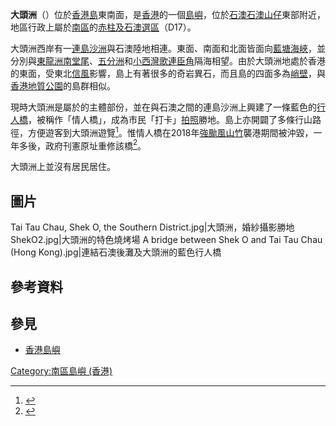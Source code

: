 {{Infobox Islands
|name = 大頭洲
|image name = Shek O, Tai Tau Chau (Hong Kong).jpg
|image caption = 藍色的行人橋連結石澳後灘及大頭洲
|location = [[香港|香港]]東南部
|area = {{Convert|0.054|sqkm|acre|0|link=on}}
|highest mount = 
|elevation=
|Country heading = 地域
|country = {{HKG}}
|country admin divisions title = 分區
|country admin divisions = [[南區_(香港)|南區]]
|population = 無
}}
'''大頭洲'''（{{lang-en|Tai Tau Chau}}）位於[[香港島|香港島]]東南面，是[[香港|香港]]的一個[[島嶼|島嶼]]，位於[[石澳|石澳]][[石澳山仔|石澳山仔]]東部附近，地區行政上屬於[[南區_(香港)|南區]]的[[赤柱及石澳|赤柱及石澳]][[選區|選區]]（D17）。

大頭洲西岸有一[[連島沙洲|連島沙洲]]與石澳陸地相連。東面、南面和北面皆面向[[藍塘海峽|藍塘海峽]]，並分別與[[東龍洲|東龍洲]][[南堂尾|南堂尾]]、[[五分洲|五分洲]]和[[小西灣|小西灣]][[歌連臣角|歌連臣角]]隔海相望。由於大頭洲地處於香港的東面，受東北[[信風|信風]]影響，島上有著很多的奇岩異石，而且島的四面多為[[峭壁|峭壁]]，與[[香港地質公園|香港地質公園]]的島群相似。

現時大頭洲是屬於{{Link-yue|石澳海角郊遊區}}的主體部份，並在與石澳之間的連島沙洲上興建了一條藍色的[[行人天橋|行人橋]]，被稱作「情人橋」，成為市民「打卡」[[拍照|拍照]]勝地。島上亦開闢了多條行山路徑，方便遊客到大頭洲遊覽<ref>{{Cite web |url=http://www.wildconqueror.com/web/outdoor813/TaiTau.htm |title=越野雄心--大頭洲 |access-date=2011-12-07 |archive-date=2019-09-09 |archive-url=https://web.archive.org/web/20190909075249/http://www.wildconqueror.com/web/outdoor813/TaiTau.htm |dead-url=no }}</ref>。惟情人橋在2018年[[強颱風山竹_(2018年)|強颱風山竹]]襲港期間被沖毀，一年多後，政府刊憲原址重修該橋<ref>{{cite news|url=https://www.hk01.com/%E7%A4%BE%E6%9C%83%E6%96%B0%E8%81%9E/447324/%E7%9F%B3%E6%BE%B3%E6%83%85%E4%BA%BA%E6%A9%8B%E9%81%AD%E5%B1%B1%E7%AB%B9%E6%91%A7%E6%AF%80-%E6%B8%AF%E5%BA%9C%E7%B5%82%E5%88%8A%E6%86%B2%E4%BF%AE%E7%90%86-%E6%98%8E%E5%B9%B4%E6%9C%89%E6%A9%9F%E6%9C%83-%E9%87%8D%E5%85%89|title=石澳情人橋遭山竹摧毀　港府終刊憲修理　明年有機會「重光」|date=2020-03-13|work=香港01|accessdate=2020-03-13|author=梁煥敏|archive-date=2020-06-04|archive-url=https://web.archive.org/web/20200604084617/https://www.hk01.com/%E7%A4%BE%E6%9C%83%E6%96%B0%E8%81%9E/447324/%E7%9F%B3%E6%BE%B3%E6%83%85%E4%BA%BA%E6%A9%8B%E9%81%AD%E5%B1%B1%E7%AB%B9%E6%91%A7%E6%AF%80-%E6%B8%AF%E5%BA%9C%E7%B5%82%E5%88%8A%E6%86%B2%E4%BF%AE%E7%90%86-%E6%98%8E%E5%B9%B4%E6%9C%89%E6%A9%9F%E6%9C%83-%E9%87%8D%E5%85%89|dead-url=no}}</ref>。

大頭洲上並沒有居民居住。

==圖片==
<gallery>
Tai Tau Chau, Shek O, the Southern District.jpg|大頭洲，婚紗攝影勝地
ShekO2.jpg|大頭洲的特色燒烤場
A bridge between Shek O and Tai Tau Chau (Hong Kong).jpg|連結石澳後灘及大頭洲的藍色行人橋
</gallery>

==參考資料==
<div class="references-small">
<references />
</div>

==參見==
{{commons category|Tai Tau Chau, Southern District}}
*[[香港島嶼|香港島嶼]]

{{香港島嶼}}

[[Category:南區島嶼_(香港)|Category:南區島嶼 (香港)]]
